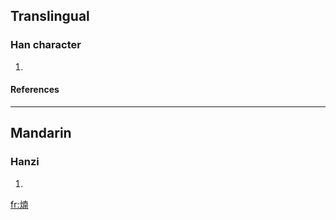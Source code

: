 ==Translingual==
===Han character===
{{Han char|rn=86|rad=火|as=09|sn=13|four=|canj=火十月十 (FJBJ)}}
# {{defn|Han|sort=火09}}
====References====
{{Han ref|kx=0678.161|hdz=32215.051|uh=7175|ud=29045}}

----
==Mandarin==
===Hanzi===
{{cmn-hanzi|pin=[[shàn]] (shan4), [[xiā]] (xia1)|wg=shan<sup>4</sup>, hsia<sup>1</sup>}}
# {{defn|Mandarin}}

[[fr:煵]]